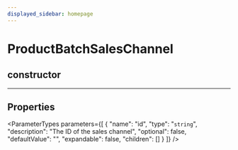 ```yaml
---
displayed_sidebar: homepage
---
```



# ProductBatchSalesChannel

## constructor

___

## Properties

<ParameterTypes parameters={[
  {
    "name": "id",
    "type": "`string`",
    "description": "The ID of the sales channel",
    "optional": false,
    "defaultValue": "",
    "expandable": false,
    "children": []
  }
]} />
